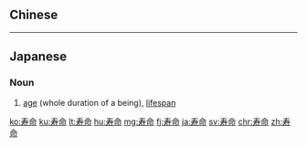 {{also|壽命}}
==Chinese==
{{zh-see|壽命}}

----

==Japanese==
{{ja-kanjitab|じゅ|みょう|yomi=on}}

===Noun===
{{ja-noun|じゅみょう|kyu=壽命|hhira=じゆみやう}}

# [[age]] (whole duration of a being), [[lifespan]]

[[ko:寿命]]
[[ku:寿命]]
[[lt:寿命]]
[[hu:寿命]]
[[mg:寿命]]
[[fj:寿命]]
[[ja:寿命]]
[[sv:寿命]]
[[chr:寿命]]
[[zh:寿命]]